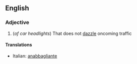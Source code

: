 ==English==

===Adjective===
{{en-adj|-}}

#(''of car headlights'') That does not [[dazzle]] oncoming traffic

====Translations====
{{top}}
*Italian: [[anabbagliante]]
{{mid}}

{{bottom}}